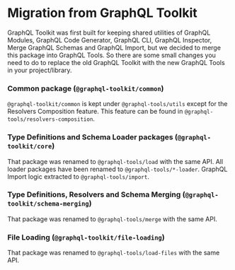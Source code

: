 # Migration from GraphQL Toolkit

GraphQL Toolkit was first built for keeping shared utilities of GraphQL Modules, GraphQL Code
Generator, GraphQL CLI, GraphQL Inspector, Merge GraphQL Schemas and GraphQL Import, but we decided
to merge this package into GraphQL Tools. So there are some small changes you need to do to replace
the old GraphQL Toolkit with the new GraphQL Tools in your project/library.

### Common package (`@graphql-toolkit/common`)

`@graphql-toolkit/common` is kept under `@graphql-tools/utils` except for the Resolvers Composition
feature. This feature can be found in `@graphql-tools/resolvers-composition`.

### Type Definitions and Schema Loader packages (`@graphql-toolkit/core`)

That package was renamed to `@graphql-tools/load` with the same API. All loader packages have been
renamed to `@graphql-tools/*-loader`. GraphQL Import logic extracted to `@graphql-tools/import`.

### Type Definitions, Resolvers and Schema Merging (`@graphql-toolkit/schema-merging`)

That package was renamed to `@graphql-tools/merge` with the same API.

### File Loading (`@graphql-toolkit/file-loading`)

That package was renamed to `@graphql-tools/load-files` with the same API.
